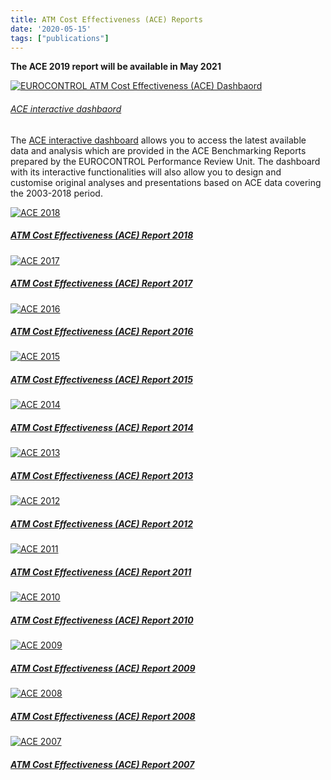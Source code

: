 ```yaml
---
title: ATM Cost Effectiveness (ACE) Reports
date: '2020-05-15'
tags: ["publications"]
---
```


<strong><p class="text-danger">The ACE 2019 report will be available in May 2021 </p></strong>

<div class="container">
<div class="row align-items-start">
<div class="col-sm-3">
<div class="card border-0"><a href="https://www.eurocontrol.int/ACE/ACE-Home.html">
  <img class="card-img-top" src="/images/prc/ace_db.png" alt="EUROCONTROL ATM Cost Effectiveness (ACE) Dashbaord">
  <div class="card-body"><h6 class="card-title">ACE interactive dashbaord</h6></a><p class="card-text"></p>
</div></div>
</div>
<div class="col-sm-9">
The [ACE interactive dashboard][acedb] allows you to access the latest available data and analysis which are provided in the ACE Benchmarking Reports prepared by the EUROCONTROL Performance Review Unit. The dashboard with its interactive functionalities will also allow you to design and customise original analyses and presentations based on ACE data covering the 2003-2018 period. 
</div>
</div></div>

<div class="container">
<div class="row">
<div class="card-deck">

<div class="card"><a href="https://www.eurocontrol.int/publication/air-traffic-management-cost-effectiveness-ace-benchmarking-report-2018" target="_blank">
  <img class="card-img-top" src="/images/prc/ace2018.png" alt="ACE 2018">
  <div class="card-body"><h5 class="card-title">ATM Cost Effectiveness (ACE) Report 2018</h5></a>
  </div>
</div>

<div class="card"><a href="https://www.eurocontrol.int/publication/air-traffic-management-cost-effectiveness-ace-benchmarking-report-2017" target="_blank">
  <img class="card-img-top" src="/images/prc/ace2017.png" alt="ACE 2017">
  <div class="card-body"><h5 class="card-title">ATM Cost Effectiveness (ACE) Report 2017</h5></a>
  </div>
</div>

<div class="card"><a href="https://www.eurocontrol.int/publication/air-traffic-management-cost-effectiveness-ace-benchmarking-report-2016" target="_blank">
  <img class="card-img-top" src="/images/prc/ace2016.png" alt="ACE 2016">
  <div class="card-body"><h5 class="card-title">ATM Cost Effectiveness (ACE) Report 2016</h5></a>
  </div>
</div>

<div class="card"><a href="https://www.eurocontrol.int/publication/air-traffic-management-cost-effectiveness-ace-benchmarking-report-2015" target="_blank">
  <img class="card-img-top" src="/images/prc/ace2015.png" alt="ACE 2015">
  <div class="card-body"><h5 class="card-title">ATM Cost Effectiveness (ACE) Report 2015</h5></a>
  </div>
</div>

<div class="card"><a href="https://www.eurocontrol.int/publication/air-traffic-management-cost-effectiveness-ace-benchmarking-report-2014" target="_blank">
  <img class="card-img-top" src="/images/prc/ace2014.png" alt="ACE 2014">
  <div class="card-body"><h5 class="card-title">ATM Cost Effectiveness (ACE) Report 2014</h5></a>
  </div>
</div>

<div class="card"><a href="https://www.eurocontrol.int/publication/air-traffic-management-cost-effectiveness-ace-benchmarking-report-2013" target="_blank">
  <img class="card-img-top" src="/images/prc/ace2013.png" alt="ACE 2013">
  <div class="card-body"><h5 class="card-title">ATM Cost Effectiveness (ACE) Report 2013</h5></a>
  </div>
</div>


</div>
</div>
</div>

<!-- Second row -->

<div class="container">
<div class="row">
<div class="card-deck">

<div class="card"><a href="https://www.eurocontrol.int/publication/air-traffic-management-cost-effectiveness-ace-benchmarking-report-2012" target="_blank">
  <img class="card-img-top" src="/images/prc/ace2012.png" alt="ACE 2012">
  <div class="card-body"><h5 class="card-title">ATM Cost Effectiveness (ACE) Report 2012</h5></a>
  </div>
</div>

<div class="card"><a href="https://www.eurocontrol.int/publication/air-traffic-management-cost-effectiveness-ace-benchmarking-report-2011" target="_blank">
  <img class="card-img-top" src="/images/prc/ace2011.png" alt="ACE 2011">
  <div class="card-body"><h5 class="card-title">ATM Cost Effectiveness (ACE) Report 2011</h5></a>
  </div>
</div>

<div class="card"><a href="https://www.eurocontrol.int/publication/air-traffic-management-cost-effectiveness-ace-benchmarking-report-2010" target="_blank">
  <img class="card-img-top" src="/images/prc/ace2010.png" alt="ACE 2010">
  <div class="card-body"><h5 class="card-title">ATM Cost Effectiveness (ACE) Report 2010</h5></a>
  </div>
</div>

<div class="card"><a href="https://www.eurocontrol.int/publication/air-traffic-management-cost-effectiveness-ace-benchmarking-report-2009" target="_blank">
  <img class="card-img-top" src="/images/prc/ace2009.png" alt="ACE 2009">
  <div class="card-body"><h5 class="card-title">ATM Cost Effectiveness (ACE) Report 2009</h5></a>
  </div>
</div>

<div class="card"><a href="https://www.eurocontrol.int/publication/air-traffic-management-cost-effectiveness-ace-benchmarking-report-2008" target="_blank">
  <img class="card-img-top" src="/images/prc/ace2008.png" alt="ACE 2008">
  <div class="card-body"><h5 class="card-title">ATM Cost Effectiveness (ACE) Report 2008</h5></a>
  </div>
</div>

<div class="card"><a href="https://www.eurocontrol.int/publication/air-traffic-management-cost-effectiveness-ace-benchmarking-report-2007" target="_blank">
  <img class="card-img-top" src="/images/prc/ace2007.png" alt="ACE 2007">
  <div class="card-body"><h5 class="card-title">ATM Cost Effectiveness (ACE) Report 2007</h5></a>
  </div>
</div>

</div>
</div>
</div>


[acedb]: https://www.eurocontrol.int/ACE/ACE-Home.html